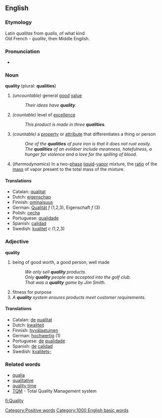 ==English==
===Etymology===
Latin ''qualitas'' from ''qualis'', of what kind<br>
Old French - ''qualite'', then Middle English.

===Pronunciation===
*{{audio|en-us-quality.ogg|Audio (US)}}

===Noun===
'''quality''' (plural: '''qualities''')

#''(uncountable)'' general [[good]] [[value]]
#:''Their ideas have '''quality'''.''
#''(countable)'' level of [[excellence]]
#:''This product is made in three '''qualities'''.''
#''(countable)'' a [[property]] or [[attribute]] that differentiates a thing or person
#:''One of the '''qualities''' of pure iron is that it does not rust easily.''
#:''The '''qualities''' of an evildoer include meanness, hatefulness, a hunger for violence and a love for the spilling of blood.''
#(''thermodynamics'') In a two-[[phase]] [[liquid]]-[[vapor]] mixture, the [[ratio]] of the [[mass]] of vapor present to the total mass of the mixture.

====Translations====
*Catalan: [[qualitat]]
*Dutch: [[eigenschap]]
*Finnish: [[ominaisuus]]
*German: [[Qualität]] ''f'' (1,2,3), Eigenschaft ''f'' (3)
*Polish: [[cecha]]
*Portuguese: [[qualidade]]
*Spanish: [[calidad]]
*Swedish: [[kvalitet]] ''c'' (1,2,3)

===Adjective===
'''quality'''
#being of good worth, a good person, well made
#:''We only sell '''quality''' products.''
#:''Only '''quality''' people are accepted into the golf club.''
#:''That was a '''quality''' game by Jim Smith.''
#fitness for purpose 
#''A '''quality''' system ensures products meet customer requirements.''

====Translations====
*Catalan: [[de]] [[qualitat]]
*Dutch: [[kwaliteit]]
*Finnish: [[hyvälaatuinen]]
*German: [[hochwertig]] (1)
*Portuguese: [[de]] [[qualidade]]
*Spanish: [[de]] [[calidad]]
*Swedish: [[kvalitets-]]

=== Related words ===
*[[qualia]]
*[[qualitative]]
*[[quality time]]
*[[TQM]] - Total Quality Management system

[[Category:Positive words]]
[[Category:1000 English basic words]]

[[fi:Quality]]